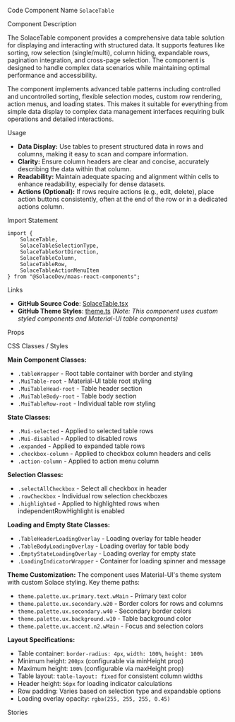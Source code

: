 
<Meta of={SolaceTableStories} />

<Title>Solace Table</Title>

<Description of={SolaceTableStories} />

<Subtitle>Code Component Name</Subtitle>
`SolaceTable`

<Subtitle>Component Description</Subtitle>

The SolaceTable component provides a comprehensive data table solution for displaying and interacting with structured data. It supports features like sorting, row selection (single/multi), column hiding, expandable rows, pagination integration, and cross-page selection. The component is designed to handle complex data scenarios while maintaining optimal performance and accessibility.

The component implements advanced table patterns including controlled and uncontrolled sorting, flexible selection modes, custom row rendering, action menus, and loading states. This makes it suitable for everything from simple data display to complex data management interfaces requiring bulk operations and detailed interactions.

<Subtitle>Usage</Subtitle>

- **Data Display:** Use tables to present structured data in rows and columns, making it easy to scan and compare information.
- **Clarity:** Ensure column headers are clear and concise, accurately describing the data within that column.
- **Readability:** Maintain adequate spacing and alignment within cells to enhance readability, especially for dense datasets.
- **Actions (Optional):** If rows require actions (e.g., edit, delete), place action buttons consistently, often at the end of the row or in a dedicated actions column.

<Subtitle>Import Statement</Subtitle>

```tsx
import {
	SolaceTable,
	SolaceTableSelectionType,
	SolaceTableSortDirection,
	SolaceTableColumn,
	SolaceTableRow,
	SolaceTableActionMenuItem
} from "@SolaceDev/maas-react-components";
```

<Subtitle>Links</Subtitle>

- **GitHub Source Code**: [SolaceTable.tsx](https://github.com/SolaceDev/maas-react-components/blob/main/src/components/table/SolaceTable.tsx)
- **GitHub Theme Styles**: [theme.ts](https://github.com/SolaceDev/maas-react-components/blob/main/src/resources/theme.ts) _(Note: This component uses custom styled components and Material-UI table components)_

<Subtitle>Props</Subtitle>

<ArgTypes of={SolaceTableStories} />

<Subtitle>CSS Classes / Styles</Subtitle>

**Main Component Classes:**

- `.tableWrapper` - Root table container with border and styling
- `.MuiTable-root` - Material-UI table root styling
- `.MuiTableHead-root` - Table header section
- `.MuiTableBody-root` - Table body section
- `.MuiTableRow-root` - Individual table row styling

**State Classes:**

- `.Mui-selected` - Applied to selected table rows
- `.Mui-disabled` - Applied to disabled rows
- `.expanded` - Applied to expanded table rows
- `.checkbox-column` - Applied to checkbox column headers and cells
- `.action-column` - Applied to action menu column

**Selection Classes:**

- `.selectAllCheckbox` - Select all checkbox in header
- `.rowCheckbox` - Individual row selection checkboxes
- `.highlighted` - Applied to highlighted rows when independentRowHighlight is enabled

**Loading and Empty State Classes:**

- `.TableHeaderLoadingOverlay` - Loading overlay for table header
- `.TableBodyLoadingOverlay` - Loading overlay for table body
- `.EmptyStateLoadingOverlay` - Loading overlay for empty state
- `.LoadingIndicatorWrapper` - Container for loading spinner and message

**Theme Customization:**
The component uses Material-UI's theme system with custom Solace styling. Key theme paths:

- `theme.palette.ux.primary.text.wMain` - Primary text color
- `theme.palette.ux.secondary.w20` - Border colors for rows and columns
- `theme.palette.ux.secondary.w40` - Secondary border colors
- `theme.palette.ux.background.w10` - Table background color
- `theme.palette.ux.accent.n2.wMain` - Focus and selection colors

**Layout Specifications:**

- Table container: `border-radius: 4px`, `width: 100%`, `height: 100%`
- Minimum height: `200px` (configurable via minHeight prop)
- Maximum height: `100%` (configurable via maxHeight prop)
- Table layout: `table-layout: fixed` for consistent column widths
- Header height: `56px` for loading indicator calculations
- Row padding: Varies based on selection type and expandable options
- Loading overlay opacity: `rgba(255, 255, 255, 0.45)`

<Subtitle>Stories</Subtitle>

<CustomStories />
